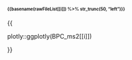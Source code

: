 #### <font style="font-size: 0.7em"> {{basename(rawFileList[[i]]) %>% str_trunc(50, "left")}} </font> \n\n

{{
   
   plotly::ggplotly(BPC_ms2[[i]])
   
}}

\n\n